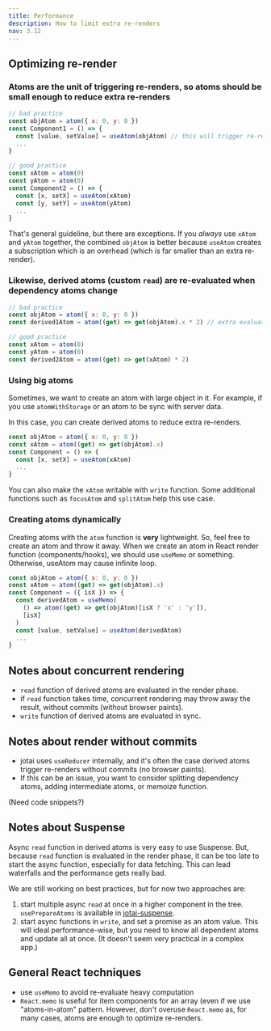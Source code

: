 ```yaml
---
title: Performance
description: How to limit extra re-renders
nav: 3.12
---
```


## Optimizing re-render

### Atoms are the unit of triggering re-renders, so atoms should be small enough to reduce extra re-renders

```js
// bad practice
const objAtom = atom({ x: 0, y: 0 })
const Component1 = () => {
  const [value, setValue] = useAtom(objAtom) // this will trigger re-renders either `x` or `y` changes
  ...
}

// good practice
const xAtom = atom(0)
const yAtom = atom(0)
const Component2 = () => {
  const [x, setX] = useAtom(xAtom)
  const [y, setY] = useAtom(yAtom)
  ...
}
```

That's general guideline, but there are exceptions. If you *always* use `xAtom` and `yAtom` together, the combined `objAtom` is better because `useAtom` creates a subscription which is an overhead (which is far smaller than an extra re-render).

### Likewise, derived atoms (custom `read`) are re-evaluated when dependency atoms change

```js
// bad practice
const objAtom = atom({ x: 0, y: 0 })
const derived1Atom = atom((get) => get(objAtom).x * 2) // extra evaluation when only `y` changes

// good practice
const xAtom = atom(0)
const yAtom = atom(0)
const derived2Atom = atom((get) => get(xAtom) * 2)
```

### Using big atoms

Sometimes, we want to create an atom with large object in it. For example, if you use `atomWithStorage` or an atom to be sync with server data.

In this case, you can create derived atoms to reduce extra re-renders.

```js
const objAtom = atom({ x: 0, y: 0 })
const xAtom = atom((get) => get(objAtom).x)
const Component = () => {
  const [x, setX] = useAtom(xAtom)
  ...
}
```

You can also make the `xAtom` writable with `write` function.
Some additional functions such as `focusAtom` and `splitAtom` help this use case.

### Creating atoms dynamically

Creating atoms with the `atom` function is **very** lightweight.
So, feel free to create an atom and throw it away.
When we create an atom in React render function (components/hooks), we should use `useMemo` or something. Otherwise, useAtom may cause infinite loop.

```js
const objAtom = atom({ x: 0, y: 0 })
const xAtom = atom((get) => get(objAtom).x)
const Component = ({ isX }) => {
  const derivedAtom = useMemo(
    () => atom((get) => get(objAtom)[isX ? 'x' : 'y']),
    [isX]
  )
  const [value, setValue] = useAtom(derivedAtom)
  ...
}
```

## Notes about concurrent rendering

- `read` function of derived atoms are evaluated in the render phase.
- if `read` function takes time, concurrent rendering may throw away the result, without commits (without browser paints).
- `write` function of derived atoms are evaluated in sync.

## Notes about render without commits

- jotai uses `useReducer` internally, and it's often the case derived atoms trigger re-renders without commits (no browser paints).
- If this can be an issue, you want to consider splitting dependency atoms, adding intermediate atoms, or memoize function.

(Need code snippets?)

## Notes about Suspense

Async `read` function in derived atoms is very easy to use Suspense.
But, because `read` function is evaluated in the render phase, it can be too late to start the async function, especially for data fetching. This can lead waterfalls and the performance gets really bad.

We are still working on best practices, but for now two approaches are:
1. start multiple async `read` at once in a higher component in the tree. `usePrepareAtoms` is available in [jotai-suspense](https://github.com/jotai-labs/jotai-suspense).
2. start async functions in `write`, and set a promise as an atom value. This will ideal performance-wise, but you need to know all dependent atoms and update all at once. (It doesn't seem very practical in a complex app.)

## General React techniques

- use `useMemo` to avoid re-evaluate heavy computation
- `React.memo` is useful for item components for an array (even if we use "atoms-in-atom" pattern. However, don't overuse `React.memo` as, for many cases, atoms are enough to optimize re-renders.
